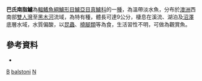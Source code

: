{{Speciesbox
| taxon = Nannatherina balstoni
| binomial_authority = {{le|查爾斯·塔特·里根|Charles Tate Regan|Regan}}, 1906
| status = DD
| status_system = IUCN3.1
| synonyms = *''Nannatherina balsoni '', <small>Regan, 1906</small> 
}}

'''巴氏南脂鱸'''為[[輻鰭魚綱|輻鰭魚綱]][[鱸形目|鱸形目]][[鱸亞目|鱸亞目]][[真鱸科|真鱸科]]的一[[種|種]]，為溫帶淡水魚，分布於[[澳洲|澳洲]]西南部[[雙人灣|雙人灣]]至[[黑木河|黑木河]]流域，為特有種，體長可達9公分，棲息在溪流、湖泊及[[沼澤|沼澤]]底層水域，水質偏酸，以[[昆蟲|昆蟲]]、[[橈腳類|橈腳類]]等為食，生活習性不明，可做為觀賞魚。
==參考資料==
*{{FishBase_species|genus=Nannatherina|species=balstoni|year=2016|month=8}}


{{Taxonbar}}
[[Category:觀賞魚|B]]
[[Category:南脂鱸屬|balstoni]]
[[Category:1906年描述的魚類|N]]

{{魚類小作品}}